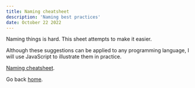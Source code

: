 ```yaml
---
title: Naming cheatsheet
description: 'Naming best practices'
date: October 22 2022
---
```


Naming things is hard. This sheet attempts to make it easier.

Although these suggestions can be applied to any programming language, I will use JavaScript to illustrate them in practice.

[Naming cheatsheet](https://github.com/kettanaito/naming-cheatsheet).

Go back [home](/).
